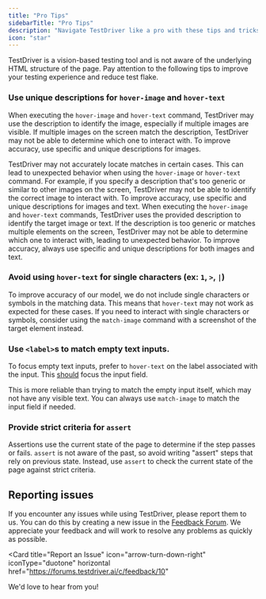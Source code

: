 ```yaml
---
title: "Pro Tips"
sidebarTitle: "Pro Tips"
description: "Navigate TestDriver like a pro with these tips and tricks."
icon: "star"
---
```


TestDriver is a vision-based testing tool and is not aware of the underlying HTML structure of the page. Pay attention to the following tips to improve your testing experience and reduce test flake.

### Use unique descriptions for `hover-image` and `hover-text`

When executing the `hover-image` and `hover-text` command, TestDriver may use the description to identify the image, especially if multiple images are visible. If multiple images on the screen match the description, TestDriver may not be able to determine which one to interact with. To improve accuracy, use specific and unique descriptions for images.

TestDriver may not accurately locate matches in certain cases. This can lead to unexpected behavior when using the `hover-image` or `hover-text` command. For example, if you specify a description that's too generic or similar to other images on the screen, TestDriver may not be able to identify the correct image to interact with. To improve accuracy, use specific and unique descriptions for images and text.
When executing the `hover-image` and `hover-text` commands, TestDriver uses the provided description to identify the target image or text. If the description is too generic or matches multiple elements on the screen, TestDriver may not be able to determine which one to interact with, leading to unexpected behavior. To improve accuracy, always use specific and unique descriptions for both images and text.
### Avoid using `hover-text` for single characters (ex: `1`, `>`, `|`)

To improve accuracy of our model, we do not include single characters or symbols in the matching data. This means that `hover-text` may not work as expected for these cases. If you need to interact with single characters or symbols, consider using the `match-image` command with a screenshot of the target element instead.

### Use `<label>`s to match empty text inputs.

To focus empty text inputs, prefer to `hover-text` on the label associated with the input. This [should](https://www.w3.org/WAI/tutorials/forms/labels/) focus the input field.

This is more reliable than trying to match the empty input itself, which may not have any visible text. You can always use `match-image` to match the input field if needed.

### Provide strict criteria for `assert`

Assertions use the current state of the page to determine if the step passes or fails. `assert` is not aware of the past, so avoid writing "assert" steps that rely on previous state. Instead, use `assert` to check the current state of the page against strict criteria.

## Reporting issues

If you encounter any issues while using TestDriver, please report them to us. You can do this by creating a new issue in the [Feedback Forum](https://forums.testdriver.ai/c/feedback/10). We appreciate your feedback and will work to resolve any problems as quickly as possible.

<Card
  title="Report an Issue"
  icon="arrow-turn-down-right"
  iconType="duotone"
  horizontal
  href="https://forums.testdriver.ai/c/feedback/10"
>
  We'd love to hear from you!
</Card>
